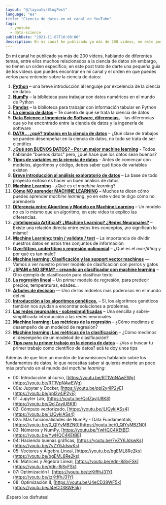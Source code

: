 ```yaml
---
layout: "@/layouts/BlogPost"
language: "es"
title: "Ciencia de datos en mi canal de YouTube"
tags: 
  - youtube
  - data-science
publishDate: "2021-11-07T10:00:00"
description: En mi canal he publicado ya más de 200 videos, en este post te doy una idea del orden en que puedes verlos para entender más sobre la ciencia de datos.
---
```


En mi canal he publicado ya más de 200 videos, hablando de diferentes temas, entre ellos muchos relacionados a la ciencia de datos sin embargo, no tienen un orden específico; en este post trato de darte una pequeña guía de los videos que puedes encontrar en mi canal y el orden en que puedes verlos para entender sobre la ciencia de datos:

  1. [**Python**](https://youtu.be/BH1P_3PBsgU) – una breve introducción al lenguaje por excelencia de la ciencia de datos
  5. [**NumPy**](https://youtu.be/VsaiJtZy-Kg) – la biblioteca para trabajar con datos numéricos en el mundo de Python
  6. [**Pandas**](https://youtu.be/jGrQtpWH09s) – la biblioteca para trabajar con información tabular en Python
  1. [**La ciencia de datos**](https://youtu.be/_UWkovEocA8) – Te cuento de qué se trata la ciencia de datos
  9. [**Data Science e Ingeniería de Software, diferencias.**](https://youtu.be/bmO3lEXu6lI) – las diferencias que yo he encontrado entre la ciencia de datos y la ingenería de software
  9. [**DATA... ¿qué? trabajos en la ciencia de datos**](https://youtu.be/71QtbxZInCM) – ¿Qué clase de trabajos se pueden desempeñar en la ciencia de datos, no todo se trata de ser científicx
  9. [**¿Qué son BUENOS DATOS? – Por un mejor machine learning**](https://youtu.be/7_8F57gzLZA) - Todos hablande "buenos datos" pero, ¿qué hace que los datos sean buenos?
  6. [**Tipos de variables en la ciencia de datos**](https://youtu.be/SAWsQ3QmmJE) – Antes de comenzar con modelos, algoritmos y código, debes saber qué tipos de variables existen
  7. [**Breve introducción al análisis exploratorio de datos**](https://youtu.be/s7A1OxEeT6o) – La base de todo proyecto exitoso es hacer un buen análisis de datos
  3. [**Machine Learning**](https://youtu.be/KwjQQcx7sMA) – ¿Qué es el *machine learning*?
  3. [**Cómo NO aprender MACHINE LEARNING**](https://youtu.be/rceZhveizdM) – Muchos te dicen cómo puedes aprender *machine learning*, yo en este video te digo cómo no aprenderlo
  3. [**Diferencia entre Algoritmo y Modelo en Machine Learning**](https://youtu.be/fwwnzOPxiVs) – Un modelo no es lo mismo que un algoritmo, en este video te explico las diferencias.
  3. [**¿Inteligencia Artificial? ¿Machine Learning? ¿Redes Neuronales?**](https://youtu.be/-d3ecbdEyPM) – Existe una relación directa entre estos tres conceptos, ¡no significan lo mismo!
  7. [**Machine Learning: train / validate / test**](https://youtu.be/778Pa63FS78) – La importancia de dividir nuestros datos en estos tres conjuntos de información
  7. [**Overfitting, underfiting y regresión polinomial**](https://youtu.be/ONSxjoV9LjM) – ¿Qué es el *overfitting* y por qué es tan malo?
  8. [**Machine learning: Clasificación y las support vector machines**](https://youtu.be/pLLlX0juXGo) — Vamos a ver nuestro primer modelo de clasificación con perros y gatos
  9. [**¿SPAM o NO SPAM? – creando un clasificador con machine learning**](https://youtu.be/XgXPxrEg0rA) – Otro ejemplo de clasificacón para clasificar texto
  4. [**La regresión lineal**](https://youtu.be/Ug4KwWVMEIc) – Un primer modelo de regresión, para predecir precios, temperaturas, edades...
  9. [**Árboles de decisión**](https://youtu.be/gNyroz4Iuso) — Uno de los mdoelos más poderosos en el mundo del *ml*
  9. [**Introducción a los algoritmos genéticos.**](https://youtu.be/a2kiaRREyMw) – Sí, los algoritmos genéticos también nos ayudan a encontrar soluciones a problemas.
  9. [**Las redes neuronales - sobresimplificadas**](https://youtu.be/61tdl0zSsT4) – Una sencilla y sobre-simplificada introducción a las redes neuronales
  9. [**Machine learning: Las métricas de la regresión**](https://youtu.be/vTTL0WD1e7w) – ¿Cómo medimos el desempeño de un modelod de regresión?
  9. [**Machine learning: Las métricas de la clasificación**](https://youtu.be/E-zICBXTqzs) – ¿Cómo medimos el desempeño de un modelod de clasificación?
  9. [**Tips para tu primer trabajo en la ciencia de datos**](https://youtu.be/8Ko8ynK-9QM) – ¿Vas a buscar tu primer trabajo como científico de datos? acá te doy unos tips

Además de que hice un montón de transmisiones hablando sobre los fundamentos de datos, lo que necesitas saber si quieres meterte un poco más profundo en el mundo del *machine learning*:

 - 00: Introducción al curso, [https://youtu.be/RT1VpNAwEWg](https://youtu.be/RT1VpNAwEWg)
 - 00a: Jupyter y Docker, [https://youtu.be/ppl2y4iP2yE](https://youtu.be/ppl2y4iP2yE)
 - 01: Jupyter Lab, [https://youtu.be/QclZayjU8K8](https://youtu.be/QclZayjU8K8)
 - 02: Cómputo vectorizado, [https://youtu.be/iLIQykiASs4](https://youtu.be/iLIQykiASs4)
 - 02a: Más funcionalidades de NumPy - Data Fundamentals, [https://youtu.be/0_QIYyMBZN0](https://youtu.be/0_QIYyMBZN0)
 - 03: Números y NumPy, [https://youtu.be/YwHQC4KEtBE](https://youtu.be/YwHQC4KEtBE)
 - 04: Haciendo buenas gráficas, [https://youtu.be/7vZY6JdswKs](https://youtu.be/7vZY6JdswKs)
 - 05: Vectores y Álgebra Lineal, [https://youtu.be/bgEML8Re2ks](https://youtu.be/bgEML8Re2ks)
 - 06: Matrices y Álgebra Lineal, [https://youtu.be/Vdn-8j8yFSk](https://youtu.be/Vdn-8j8yFSk)
 - 07: Optimización I, [https://youtu.be/tzKtffhJ31Y](https://youtu.be/tzKtffhJ31Y)
 - 08: Optimización II, [https://youtu.be/J4eCD38WF5k](https://youtu.be/J4eCD38WF5k)

¡Espero los disfrutes!

